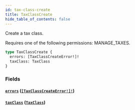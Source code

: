 ```yaml
---
id: tax-class-create
title: TaxClassCreate
hide_table_of_contents: false
---
```


Create a tax class.

Requires one of the following permissions: MANAGE_TAXES.

```graphql
type TaxClassCreate {
  errors: [TaxClassCreateError!]!
  taxClass: TaxClass
}
```

### Fields

#### [`errors`](#) ([`[TaxClassCreateError!]!`](../../../developer/api-reference/objects/tax-class-create-error))

#### [`taxClass`](#) ([`TaxClass`](../../../developer/api-reference/objects/tax-class))
